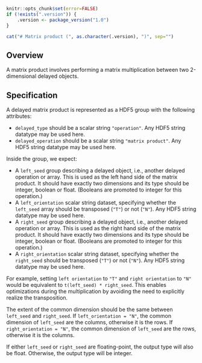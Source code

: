 ```r
knitr::opts_chunk$set(error=FALSE)
if (!exists(".version")) {
    .version <- package_version("1.0")
}
```

```r
cat("# Matrix product (", as.character(.version), ")", sep="")
```

## Overview

A matrix product involves performing a matrix multiplication between two 2-dimensional delayed objects.

## Specification

A delayed matrix product is represented as a HDF5 group with the following attributes:

- `delayed_type` should be a scalar string `"operation"`.
  Any HDF5 string datatype may be used here.
- `delayed_operation` should be a scalar string `"matrix product"`.
  Any HDF5 string datatype may be used here.

Inside the group, we expect:

- A `left_seed` group describing a delayed object, i.e., another delayed operation or array.
  This is used as the left hand side of the matrix product.
  It should have exactly two dimensions and its type should be integer, boolean or float.
  (Booleans are promoted to integer for this operation.)
- A `left_orientation` scalar string dataset, specifying whether the `left_seed` array should be transposed (`"T"`) or not (`"N"`).
  Any HDF5 string datatype may be used here.
- A `right_seed` group describing a delayed object, i.e., another delayed operation or array.
  This is used as the right hand side of the matrix product.
  It should have exactly two dimensions and its type should be integer, boolean or float.
  (Booleans are promoted to integer for this operation.)
- A `right_orientation` scalar string dataset, specifying whether the `right_seed` should be transposed (`"T"`) or not (`"N"`).
  Any HDF5 string datatype may be used here.

For example, setting `left orientation` to `"T"` and `right orientation` to `"N"` would be equivalent to `t(left_seed) * right_seed`.
This enables optimizations during the multiplication by avoiding the need to explicitly realize the transposition.

The extent of the common dimension should be the same between `left_seed` and `right_seed`.
If `left_orientation = "N"`, the common dimension of `left_seed` are the columns, otherwise it is the rows.
If `right_orientation = "N"`, the common dimension of `left_seed` are the rows, otherwise it is the columns.

If either `left_seed` or `right_seed` are floating-point, the output type will also be float.
Otherwise, the output type will be integer.
